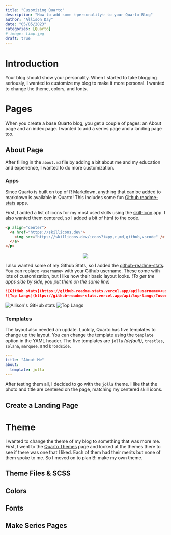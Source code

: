 ```yaml
---
title: "Cusomizing Quarto"
description: "How to add some ✨personality✨ to your Quarto Blog"
author: "Allison Day"
date: "05/05/2023"
categories: [Quarto]
# image: timp.jpg
draft: true
---
```


# Introduction

Your blog should show your personality. When I started to take blogging seriously, I wanted to customize my blog to make it more personal. I wanted to change the theme, colors, and fonts. <!--I also wanted to add a favicon to my blog. -->

# Pages

When you create a base Quarto blog, you get a couple of pages: an About page and an index page. I wanted to add a series page and a landing page too.

## About Page

After filling in the `about.md` file by adding a bit about me and my education and experience, I wanted to do more customization.

### Apps

Since Quarto is built on top of R Markdown, anything that can be added to markdown is available in Quarto! This includes some fun [Github readme-stats](https://github.com/topics/readme-stats) apps.

First, I added a list of icons for my most used skills using the [skill-icon](https://github.com/tandpfun/skill-icons#readme) app. I also wanted them centered, so I added a bit of html to the code.

```markdown
<p align="center">
  <a href="https://skillicons.dev">
    <img src="https://skillicons.dev/icons?i=py,r,md,github,vscode" />
  </a>
</p>
```

<p align="center">
  <a href="https://skillicons.dev">
    <img src="https://skillicons.dev/icons?i=py,r,md,github,vscode" />
  </a>
</p>

I also wanted some of my Github Stats, so I added the [github-readme-stats](https://github.com/anuraghazra/github-readme-stats). You can replace `<username>` with your Github username. These come with lots of customization, but I like how their basic layout looks. *(To get the apps side by side, you put them on the same line)*

```markdown
![GitHub stats](https://github-readme-stats.vercel.app/api?username=<username>&show_icons=true)
![Top Langs](https://github-readme-stats.vercel.app/api/top-langs/?username=<username>&layout=compact)
```

![Allison\'s GitHub stats](https://github-readme-stats.vercel.app/api?username=allisonbday&show_icons=true) ![Top Langs](https://github-readme-stats.vercel.app/api/top-langs/?username=allisonbday&hide_progress=true)

### Templates

The layout also needed an update. Luckily, Quarto has five templates to change up the layout. You can change the template using the `template` option in the YAML header. The five templates are `jolla` *(default)*, `trestles`, `solana`, `marquee`, and `broadside`.

```yaml
---
title: "About Me"
about:
  template: jolla
---
```

After testing them all, I decided to go with the `jolla` theme. I like that the photo and title are centered on the page, matching my centered skill icons.


## Create a Landing Page

# Theme

I wanted to change the theme of my blog to something that was more me. First, I went to the [Quarto Themes](https://quarto.org/docs/websites/website-blog.html#themes) page and looked at the themes there to see if there was one that I liked. Each of them had their merits but none of them spoke to me. So I moved on to plan B: make my own theme.

## Theme Files & SCSS

## Colors

## Fonts

```{=html}
<!--
# Favicon

A Favicon is the little icon that is in the tab on your browser next to the URL. I wanted to have a Quarto on my blog, and if I make a logo for myself I could change it to that in the future.

To add a favicon to my blog, I followed [this tutorial](https://github.com/tkshill/Quarto/issues/3). It was really simple, but to sum it up you go to [realfavicongenerator](https://realfavicongenerator.net/) and put in my quarto favicon that I made in 30 seconds in Microsoft Paint, but you can use any image that is 260x260 pixels. Then it generated a zip folder that I extracted into my blog's root.
-->
```


## Make Series Pages